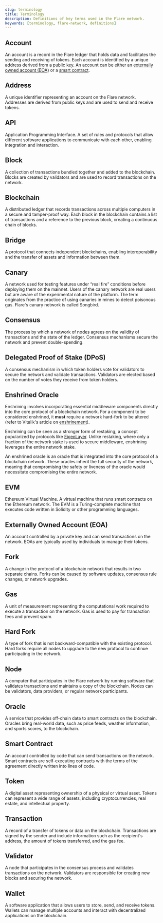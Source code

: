 ```yaml
---
slug: terminology
title: Terminology
description: Definitions of key terms used in the Flare network.
keywords: [terminology, flare-network, definitions]
---
```


## Account

An account is a record in the Flare ledger that holds data and facilitates the sending and receiving of tokens. Each account is identified by a unique address derived from a public key. An account can be either an [externally owned account (EOA)](#externally-owned-account-eoa) or a [smart contract](#smart-contract).

## Address

A unique identifier representing an account on the Flare network. Addresses are derived from public keys and are used to send and receive tokens.

## API

Application Programming Interface. A set of rules and protocols that allow different software applications to communicate with each other, enabling integration and interaction.

## Block

A collection of transactions bundled together and added to the blockchain. Blocks are created by validators and are used to record transactions on the network.

## Blockchain

A distributed ledger that records transactions across multiple computers in a secure and tamper-proof way. Each block in the blockchain contains a list of transactions and a reference to the previous block, creating a continuous chain of blocks.

## Bridge

A protocol that connects independent blockchains, enabling interoperability and the transfer of assets and information between them.

## Canary

A network used for testing features under “real fire” conditions before deploying them on the mainnet. Users of the canary network are real users but are aware of the experimental nature of the platform. The term originates from the practice of using canaries in mines to detect poisonous gas. Flare's canary network is called Songbird.

## Consensus

The process by which a network of nodes agrees on the validity of transactions and the state of the ledger. Consensus mechanisms secure the network and prevent double-spending.

## Delegated Proof of Stake (DPoS)

A consensus mechanism in which token holders vote for validators to secure the network and validate transactions. Validators are elected based on the number of votes they receive from token holders.

## Enshrined Oracle

Enshrining involves incorporating essential middleware components directly into the core protocol of a blockchain network. For a component to be considered enshrined, it **must** require a network hard-fork to be altered (refer to Vitalik's article on [enshrinement](https://vitalik.eth.limo/general/2023/09/30/enshrinement.html)).

Enshrining can be seen as a stronger form of restaking, a concept popularized by protocols like [EigenLayer](http://eigenlayer.xyz). Unlike restaking, where only a fraction of the network stake is used to secure middleware, enshrining leverages the entire network stake.

An enshrined oracle is an oracle that is integrated into the core protocol of a blockchain network. These oracles inherit the full security of the network, meaning that compromising the safety or liveness of the oracle would necessitate compromising the entire network.

## EVM

Ethereum Virtual Machine. A virtual machine that runs smart contracts on the Ethereum network. The EVM is a Turing-complete machine that executes code written in Solidity or other programming languages.

## Externally Owned Account (EOA)

An account controlled by a private key and can send transactions on the network. EOAs are typically used by individuals to manage their tokens.

## Fork

A change in the protocol of a blockchain network that results in two separate chains. Forks can be caused by software updates, consensus rule changes, or network upgrades.

## Gas

A unit of measurement representing the computational work required to execute a transaction on the network. Gas is used to pay for transaction fees and prevent spam.

## Hard Fork

A type of fork that is not backward-compatible with the existing protocol. Hard forks require all nodes to upgrade to the new protocol to continue participating in the network.

## Node

A computer that participates in the Flare network by running software that validates transactions and maintains a copy of the blockchain. Nodes can be validators, data providers, or regular network participants.

## Oracle

A service that provides off-chain data to smart contracts on the blockchain. Oracles bring real-world data, such as price feeds, weather information, and sports scores, to the blockchain.

## Smart Contract

An account controlled by code that can send transactions on the network. Smart contracts are self-executing contracts with the terms of the agreement directly written into lines of code.

## Token

A digital asset representing ownership of a physical or virtual asset. Tokens can represent a wide range of assets, including cryptocurrencies, real estate, and intellectual property.

## Transaction

A record of a transfer of tokens or data on the blockchain. Transactions are signed by the sender and include information such as the recipient's address, the amount of tokens transferred, and the gas fee.

## Validator

A node that participates in the consensus process and validates transactions on the network. Validators are responsible for creating new blocks and securing the network.

## Wallet

A software application that allows users to store, send, and receive tokens. Wallets can manage multiple accounts and interact with decentralized applications on the blockchain.
